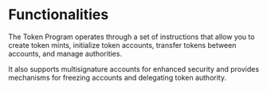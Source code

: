 
# Functionalities

The Token Program operates through a set of instructions that allow you to create token mints, initialize token accounts, transfer tokens between accounts, and manage authorities. 

It also supports multisignature accounts for enhanced security and provides mechanisms for freezing accounts and delegating token authority.

<ArticleSection name="Initializing an Account" id="intializing-an-account" level="h2" />


